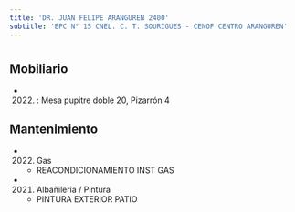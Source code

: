 ```yaml
---
title: 'DR. JUAN FELIPE ARANGUREN 2400'
subtitle: 'EPC N° 15 CNEL. C. T. SOURIGUES - CENOF CENTRO ARANGUREN'
---
```


#


## Mobiliario

*  (2022) : Mesa pupitre doble 20, Pizarrón 4 





## Mantenimiento

*  (2022) Gas 
    + REACONDICIONAMIENTO INST GAS

*  (2021) Albañileria / Pintura 
    + PINTURA EXTERIOR PATIO



